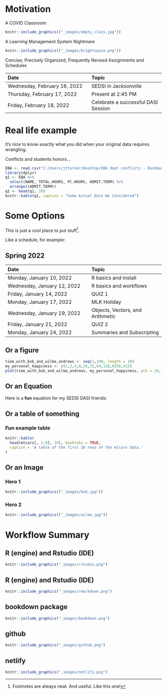 # Motivation

::: {.rmdimportant}

A COVID Classroom

:::

```r
knitr::include_graphics(("_images/empty_class.jpg"))
```

::: {.rmdimportant}

A Learning Management System Nightmare

:::

```r
knitr::include_graphics(("_images/brightspace.png"))
```

::: {.rmdimportant}

Concise, Precisely Organized, Frequently Revised Assignments and Schedules

:::

Date | Topic | 				
|:-------|:------			
| 	Wednesday, February 16, 2022	| 	SEDSI in Jacksonville	| 
| 	Thursday, February 17, 2022	| 	Present at 2:45 PM	| 
| 	Friday, February 18, 2022	| 	Celebrate a successful DASI Session	| 


# Real life example

::: {.rmdimportant}

It's nice to know exactly what you did when your original data requires wrangling.

:::

Conflicts and students honors... 

```r
EBA <- read.csv("C:/Users/jtturner/Desktop/EBA dept conflicts - Dashboard - MultiColumn1.csv")
library(dplyr)
q1 <- EBA %>% 
  select(NAME, TOTAL.HOURS, PC.HOURS, ADMIT.TERM) %>% 
  arrange((ADMIT.TERM))
q1 <- head(q1, 20)
knitr::kable(q1, caption = "Some Actual Data We Considered")
```


# Some Options


This is just a cool place to put stuff^[Footnotes are always neat. And useful. Like this one!].

Like a schedule, for example:


## Spring 2022

Date | Topic | 				
|:-------|:------			
| 	Monday, January 10, 2022	| 	R basics and install	| 
| 	Wednesday, January 12, 2022	| 	R basics and workflows	| 
| 	Friday, January 14, 2022	| 	QUIZ 1 	| 
| 	Monday, January 17, 2022	| 	MLK Holiday	| 
| 	Wednesday, January 19, 2022	| 	Objects, Vectors, and Arithmetic	| 
| 	Friday, January 21, 2022	| 	QUIZ 2	| 
| 	Monday, January 24, 2022	| Summaries and Subscripting	| 

## Or a figure

```r
time_with_bob_and_wilma_andrews <- seq(1,100, length = 10)
my_personal_happiness <- c(1,2,4,8,16,32,64,128,0256,512)
plot(time_with_bob_and_wilma_andrews, my_personal_happiness, pch = 19, type = "b")
```

## Or an Equation

Here is a **fun** equation for my SEDSI DASI friends:

\begin{equation} 
  f\left(k\right) = \binom{n}{k} p^k\left(1-p\right)^{n-k}
  (\#eq:binom)
\end{equation} 

## Or a table of something

### Fun example table

```r
knitr::kable(
  head(mtcars[, 1:8], 10), booktabs = TRUE,
  caption = 'A table of the first 10 rows of the mtcars data.'
)
```

## Or an Image 

### Hero 1

```r
knitr::include_graphics(("_images/bob.jpg"))
```

### Hero 2

```r
knitr::include_graphics(("_images/wilma.jpg"))
```


# Workflow Summary

## R (engine) and Rstudio (IDE)

```r
knitr::include_graphics("_images/rstudio.png")
```

## R (engine) and Rstudio (IDE)

```r
knitr::include_graphics("_images/rmarkdown.png")
```

## bookdown package

```r
knitr::include_graphics("_images/bookdown.png")
```

## github

```r
knitr::include_graphics("_images/github.png")
```

## netlify

```r
knitr::include_graphics("_images/netlify.png")
```


